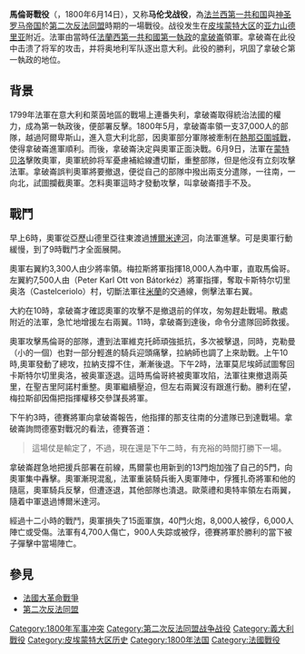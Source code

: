 {{Infobox Military Conflict
|conflict=馬倫哥戰役
|partof=[[第二次反法同盟|第二次反法同盟]]
|image=[[File:Lejeune_-_Bataille_de_Marengo.jpg|300px]]
|caption=馬倫哥戰役，{{le|路易-弗朗索瓦·勒热纳|Louis-François Lejeune}}繪製
|date=1800年6月14日
|place=[[義大利|義大利]][[皮埃蒙特|皮埃蒙特]][[亞歷山德里亞_(義大利)|亞歷山德里亞]]{{link-en|斯皮内塔马伦戈|Spinetta Marengo}}
|result=法軍勝利
|combatant1={{flagicon|France}} [[法蘭西第一共和國|法蘭西第一共和國]]
|combatant2=[[檔案:Holy_roman_flag1806.png|22px]] [[神圣罗马帝国|神圣罗马帝国]]
|commander1={{flagicon|France}} [[拿破崙·波拿巴|拿破崙·波拿巴]]<br>{{flagicon|France}} [[路易·德賽|路易·德賽]]†<br>{{flagicon|France}} [[路易-亞歷山大·貝爾蒂埃|路易-亞歷山大·貝爾蒂埃]]<br>{{flagicon|France}} [[讓·拉納|讓·拉納]]
|commander2=[[檔案:Holy_roman_flag1806.png|22px]] {{link-en|米夏埃爾·馮·梅拉斯|Michael von Melas}}<br>[[檔案:Holy_roman_flag1806.png|22px]] {{le|彼得·奧特|Peter Karl Ott von Bátorkéz}}
|strength1=24,000人<br>24門火炮
|strength2=31,000人<br>100門火炮
|casualties1=1,100人陣亡<br>3,600人受傷<br>900人被俘
|casualties2=6,000人陣亡與受傷<br>8,000人被俘<ref>Chandler, David G.. ''The Campaigns of Napoleon'', New York, 1966, {{ISBN|0-02-523660-1}}, p. 296, gives: 15 colours, 40 guns, 8,000 captured and 6,000 killed. Asprey, Robert. ''The Rise of Napoleon Bonaparte'', Basic Books, 2001, {{ISBN|0-465-04881-1}}, p. 387, gives: 6,000 killed or wounded and another 6,000 captured; 15 flags, 40 cannon.</ref>
}}
{{Campaignbox Second Coalition}}
{{Campaignbox 法國大革命戰爭中的義大利戰役}}
'''馬倫哥戰役'''（{{lang|fr|Bataille de Marengo}}，1800年6月14日），又称'''马伦戈战役'''，為[[法兰西第一共和国|法兰西第一共和国]]與[[神圣罗马帝国|神圣罗马帝国]]於[[第二次反法同盟|第二次反法同盟]]時期的一場戰役。战役发生在[[皮埃蒙特大区|皮埃蒙特大区]]的[[亚历山德里亚_(意大利)|亚力山德里亚]]附近。法軍由當時任[[法蘭西第一共和國|法蘭西第一共和國]][[第一執政|第一執政]]的[[拿破崙|拿破崙]]領軍。拿破崙在此役中击溃了{{link-en|米夏埃爾·馮·梅拉斯|Michael von Melas}}将军的攻击，并将奥地利军队逐出意大利。此役的勝利，巩固了拿破仑第一執政的地位。

==背景==
1799年法軍在意大利和萊茵地區的戰場上連番失利，拿破崙取得統治法國的權力，成為第一執政後，便部署反擊。1800年5月，拿破崙率領一支37,000人的部隊，越過阿爾卑斯山，進入意大利北部，因奧軍部分軍隊被牽制在[[熱那亞圍城戰|熱那亞圍城戰]]，使得拿破崙進軍順利。而後，拿破崙決定與奧軍正面決戰。6月9日，法軍在[[蒙特贝洛-德拉巴塔利亚|蒙特贝洛]]擊敗奧軍，奧軍統帥{{link-en|米夏埃爾·馮·梅拉斯|Michael von Melas}}将军憂慮補給線遭切斷，重整部隊，但是他沒有立刻攻擊法軍。拿破崙誤判奧軍將要撤退，便從自己的部隊中撥出兩支分遣隊，一往南，一向北，試圖攔截奧軍。怎料奧軍這時才發動攻擊，叫拿破崙措手不及。

==戰鬥==
早上6時，奧軍從亞歷山德里亞往東渡過[[博爾米達河|博爾米達河]]，向法軍進擊。可是奧軍行動緩慢，到了9時戰鬥才全面展開。

奧軍右翼約3,300人由{{le|安德烈亚斯·奥赖利|Andreas O'Reilly von Ballinlough}}少將率領。梅拉斯將軍指揮18,000人為中軍，直取馬倫哥。左翼約7,500人由{{le|彼得·奧特|Peter Karl Ott von Bátorkéz}}（Peter Karl Ott von Bátorkéz）將軍指揮，奪取卡斯特尔切里奥洛（Castelceriolo）村，切斷法軍往[[米蘭|米蘭]]的交通線，側擊法軍右翼。

大約在10時，拿破崙才確認奧軍的攻擊不是撤退前的佯攻，匆匆趕赴戰場。散處附近的法軍，急忙地增援左右兩翼。11時，拿破崙到達後，命令分遣隊回師救援。

奧軍攻擊馬倫哥的部隊，遭到法軍維克托師頑強抵抗，多次被擊退，同時，克勒曼（小的一個）也對一部分輕進的騎兵迎頭痛擊，拉納師也調了上來助戰。上午10時,奧軍發動了總攻，拉納支撐不住，漸漸後退。下午2時，法軍莫尼埃師試圖奪回卡斯特尔切里奥洛，被奥軍逐退。這時馬倫哥終被奧軍攻陷，法軍往東撤退兩英里，在聖吉里阿諾村重整。奧軍繼續壓迫，但左右兩翼沒有跟進行動。勝利在望，梅拉斯卻因傷把指揮權移交參謀長{{le|安东·冯·察赫|Anton von Zach}}將軍。

下午約3時，德賽將軍向拿破崙報告，他指揮的那支往南的分遣隊已到達戰場。拿破崙詢問德塞對戰况的看法，德賽答道：<blockquote>這場仗是輸定了，不過，現在還是下午二時，有充裕的時間打勝下一場。</blockquote>

拿破崙趕急地把援兵部署在前線，馬爾蒙也用新到的13門炮加強了自己的5門，向奧軍集中轟擊。奧軍漸現混亂，法軍重装騎兵衝入奧軍陣中，俘獲扎奇將軍和他的隨扈，奧軍騎兵反擊，但遭逐退，其他部隊也潰退。歐萊禮和奧特率領左右兩翼，隨着中軍退過博爾米達河。

經過十二小時的戰鬥，奧軍損失了15面軍旗，40門火炮，8,000人被俘，6,000人陣亡或受傷。法軍有4,700人傷亡，900人失踪或被俘，德賽將軍於勝利的當下被子彈擊中當場陣亡。

== 參見 ==
*[[法國大革命戰爭|法國大革命戰爭]]
*[[第二次反法同盟|第二次反法同盟]]

{{法國大革命}}

[[Category:1800年军事冲突|Category:1800年军事冲突]]
[[Category:第二次反法同盟战争战役|Category:第二次反法同盟战争战役]]
[[Category:義大利戰役|Category:義大利戰役]]
[[Category:皮埃蒙特大区历史|Category:皮埃蒙特大区历史]]
[[Category:1800年法国|Category:1800年法国]]
[[Category:法國戰役|Category:法國戰役]]